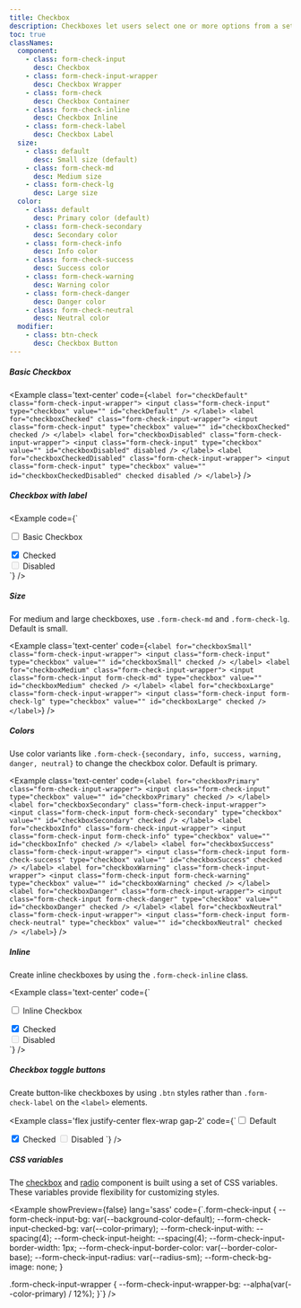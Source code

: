 ```yaml
---
title: Checkbox
description: Checkboxes let users select one or more options from a set, making them useful for multi-choice inputs.
toc: true
classNames:
  component:
    - class: form-check-input
      desc: Checkbox 
    - class: form-check-input-wrapper
      desc: Checkbox Wrapper
    - class: form-check
      desc: Checkbox Container
    - class: form-check-inline
      desc: Checkbox Inline
    - class: form-check-label
      desc: Checkbox Label
  size:
    - class: default
      desc: Small size (default)
    - class: form-check-md
      desc: Medium size
    - class: form-check-lg
      desc: Large size
  color:
    - class: default
      desc: Primary color (default)
    - class: form-check-secondary
      desc: Secondary color
    - class: form-check-info
      desc: Info color
    - class: form-check-success
      desc: Success color
    - class: form-check-warning
      desc: Warning color
    - class: form-check-danger
      desc: Danger color
    - class: form-check-neutral
      desc: Neutral color
  modifier:
    - class: btn-check
      desc: Checkbox Button
---
```


##### Basic Checkbox

<Example class='text-center' code={`<label for="checkDefault" class="form-check-input-wrapper">
    <input class="form-check-input" type="checkbox" value="" id="checkDefault" />
  </label>
  <label for="checkboxChecked" class="form-check-input-wrapper">
    <input class="form-check-input" type="checkbox" value="" id="checkboxChecked" checked />
  </label>
  <label for="checkboxDisabled" class="form-check-input-wrapper">
    <input class="form-check-input" type="checkbox" value="" id="checkboxDisabled" disabled />
  </label>
  <label for="checkboxCheckedDisabled" class="form-check-input-wrapper">
    <input class="form-check-input" type="checkbox" value="" id="checkboxCheckedDisabled" checked disabled />
  </label>`} />

##### Checkbox with label

<Example code={`<div class="form-check">
    <label for="checkboxDefaultLabel" class="form-check-input-wrapper">
      <input class="form-check-input" type="checkbox" value="" id="checkboxDefaultLabel" />
    </label>
    <label for="checkboxDefaultLabel" class="form-check-label">Basic Checkbox</label>
  </div>
  <div class="form-check">
    <label for="checkboxCheckedLabel" class="form-check-input-wrapper">
      <input class="form-check-input" type="checkbox" value="" id="checkboxCheckedLabel" checked />
    </label>
    <label for="checkboxCheckedLabel" class="form-check-label">Checked</label>
  </div>
  <div class="form-check">
    <label for="checkboxDisabledLabel" class="form-check-input-wrapper">
      <input class="form-check-input" type="checkbox" value="" id="checkboxDisabledLabel" disabled />
    </label>
    <label for="checkboxDisabledLabel" class="form-check-label">Disabled</label>
  </div>`} />

##### Size

For medium and large checkboxes, use `.form-check-md` and `.form-check-lg`. Default is small.

<Example class='text-center' code={`<label for="checkboxSmall" class="form-check-input-wrapper">
    <input class="form-check-input" type="checkbox" value="" id="checkboxSmall" checked />
  </label>
  <label for="checkboxMedium" class="form-check-input-wrapper">
    <input class="form-check-input form-check-md" type="checkbox" value="" id="checkboxMedium" checked />
  </label>
  <label for="checkboxLarge" class="form-check-input-wrapper">
    <input class="form-check-input form-check-lg" type="checkbox" value="" id="checkboxLarge" checked />
  </label>`} />

##### Colors

Use color variants like `.form-check-{secondary, info, success, warning, danger, neutral}` to change the checkbox color. Default is primary.

<Example class='text-center' code={`<label for="checkboxPrimary" class="form-check-input-wrapper">
    <input class="form-check-input" type="checkbox" value="" id="checkboxPrimary" checked />
  </label>
  <label for="checkboxSecondary" class="form-check-input-wrapper">
    <input class="form-check-input form-check-secondary" type="checkbox" value="" id="checkboxSecondary" checked />
  </label>
  <label for="checkboxInfo" class="form-check-input-wrapper">
    <input class="form-check-input form-check-info" type="checkbox" value="" id="checkboxInfo" checked />
  </label>
  <label for="checkboxSuccess" class="form-check-input-wrapper">
    <input class="form-check-input form-check-success" type="checkbox" value="" id="checkboxSuccess" checked />
  </label>
  <label for="checkboxWarning" class="form-check-input-wrapper">
    <input class="form-check-input form-check-warning" type="checkbox" value="" id="checkboxWarning" checked />
  </label>
  <label for="checkboxDanger" class="form-check-input-wrapper">
    <input class="form-check-input form-check-danger" type="checkbox" value="" id="checkboxDanger" checked />
  </label>
  <label for="checkboxNeutral" class="form-check-input-wrapper">
    <input class="form-check-input form-check-neutral" type="checkbox" value="" id="checkboxNeutral" checked />
  </label>`} />

##### Inline

Create inline checkboxes by using the `.form-check-inline` class.

<Example class='text-center' code={`<div class="form-check-inline">
    <label for="checkboxInline" class="form-check-input-wrapper">
      <input class="form-check-input" type="checkbox" value="" id="checkboxInline" />
    </label>
    <label for="checkboxInline" class="form-check-label">Inline Checkbox</label>
  </div>
  <div class="form-check-inline">
    <label for="inlineChecked" class="form-check-input-wrapper">
      <input class="form-check-input" type="checkbox" value="" id="inlineChecked" checked />
    </label>
    <label for="inlineChecked" class="form-check-label">Checked</label>
  </div>
  <div class="form-check-inline">
    <label for="inlineDisabled" class="form-check-input-wrapper">
      <input class="form-check-input" type="checkbox" value="" id="inlineDisabled" disabled />
    </label>
    <label for="inlineDisabled" class="form-check-label">Disabled</label>
  </div>`} />

##### Checkbox toggle buttons

Create button-like checkboxes by using `.btn` styles rather than `.form-check-label` on the `<label>` elements.

<Example class='flex justify-center flex-wrap gap-2'
  code={`<input class="btn-check" type="checkbox" value="" id="checkboxBtnDefault" />
  <label for="checkboxBtnDefault" class="btn btn-primary">Default</label>

  <input class="btn-check" type="checkbox" value="" id="checkboxBtnChecked" checked />
  <label for="checkboxBtnChecked" class="btn btn-primary">Checked</label>

  <input class="btn-check" type="checkbox" value="" id="checkboxBtnDisabled" disabled />
  <label for="checkboxBtnDisabled" class="btn btn-primary">Disabled</label>
`} />

##### CSS variables

The [checkbox](/docs/components/checkbox) and [radio](/docs/components/radio) component is built using a set of CSS variables. These variables provide flexibility for customizing styles.

<Example showPreview={false} lang='sass' 
  code={`.form-check-input {
    --form-check-input-bg: var(--background-color-default);
    --form-check-input-checked-bg: var(--color-primary);
    --form-check-input-with: --spacing(4);
    --form-check-input-height: --spacing(4);
    --form-check-input-border-width: 1px;
    --form-check-input-border-color: var(--border-color-base);
    --form-check-input-radius: var(--radius-sm);
    --form-check-bg-image: none;
  }
  
  .form-check-input-wrapper {
    --form-check-input-wrapper-bg: --alpha(var(--color-primary) / 12%);
  }`} />
  